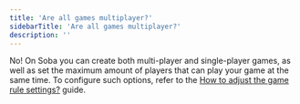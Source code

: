 ```yaml
---
title: 'Are all games multiplayer?'
sidebarTitle: 'Are all games multiplayer?'
description: ''
---
```


No! On Soba you can create both multi-player and single-player games, as well as set the maximum amount of players that can play your game at the same time. To configure such options, refer to the [How to adjust the game rule settings?](https://wiki.soba.xyz/creating-your-game/managing-your-game/rules) guide.
